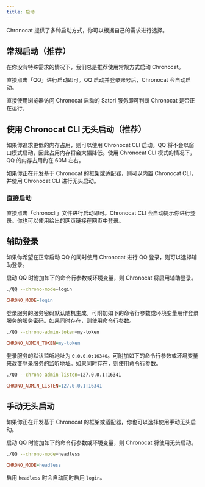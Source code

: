 ```yaml
---
title: 启动
---
```


Chronocat 提供了多种启动方式，你可以根据自己的需求进行选择。

## 常规启动（推荐）

在你没有特殊需求的情况下，我们总是推荐使用常规方式启动 Chronocat。

直接点击「QQ」进行启动即可。QQ 启动并登录账号后，Chronocat 会自动启动。

直接使用浏览器访问 Chronocat 启动的 Satori 服务即可判断 Chronocat 是否正在运行。

## 使用 Chronocat CLI 无头启动（推荐）

如果你追求更低的内存占用，则可以使用 Chronocat CLI 启动。QQ
将不会以窗口模式启动，因此占用内存将会大幅降低。使用 Chronocat CLI 模式的情况下，QQ
的内存占用约在 60M 左右。

如果你正在开发基于 Chronocat 的框架或适配器，则可以内置 Chronocat
CLI，并使用 Chronocat CLI 进行无头启动。

### 直接启动

直接点击「chronocli」文件进行启动即可。Chronocat CLI
会自动提示你进行登录。你也可以使用给出的网页链接在网页中登录。

## 辅助登录

如果你希望在正常启动 QQ 的同时使用 Chronocat 进行 QQ 登录，则可以选择辅助登录。

启动 QQ 时附加如下的命令行参数或环境变量，则 Chronocat 将启用辅助登录。

```sh
./QQ --chrono-mode=login
```

```ini
CHRONO_MODE=login
```

登录服务的服务密码默认随机生成。可附加如下的命令行参数或环境变量用作登录服务的服务密码。如果同时存在，则使用命令行参数。

```sh
./QQ --chrono-admin-token=my-token
```

```ini
CHRONO_ADMIN_TOKEN=my-token
```

登录服务的默认监听地址为
`0.0.0.0:16340`。可附加如下的命令行参数或环境变量来改变登录服务的监听地址。如果同时存在，则使用命令行参数。

```sh
./QQ --chrono-admin-listen=127.0.0.1:16341
```

```ini
CHRONO_ADMIN_LISTEN=127.0.0.1:16341
```

## 手动无头启动

如果你正在开发基于 Chronocat 的框架或适配器，你也可以选择使用手动无头启动。

启动 QQ 时附加如下的命令行参数或环境变量，则 Chronocat 将使用无头启动。

```sh
./QQ --chrono-mode=headless
```

```ini
CHRONO_MODE=headless
```

启用 `headless` 时会自动同时启用 `login`。
